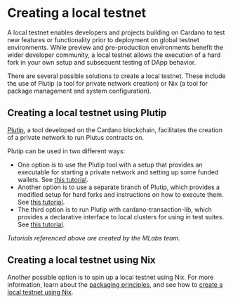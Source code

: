 # Creating a local testnet

A local testnet enables developers and projects building on Cardano to test new features or functionality prior to deployment on global testnet environments. While preview and pre-production environments benefit the wider developer community, a local testnet allows the execution of a hard fork in your own setup and subsequent testing of DApp behavior.

There are several possible solutions to create a local testnet. These include the use of Plutip (a tool for private network creation) or Nix (a tool for package management and system configuration).

## Creating a local testnet using Plutip


[Plutip](https://github.com/mlabs-haskell/plutip), a tool developed on the Cardano blockchain, facilitates the creation of a private network to run Plutus contracts on.

Plutip can be used in two different ways:

*   One option is to use the Plutip tool with a setup that provides an executable for starting a private network and setting up some funded wallets. See [this tutorial](https://github.com/mlabs-haskell/plutip/tree/master/local-cluster).
*   Another option is to use a separate branch of Plutip, which provides a modified setup for hard forks and instructions on how to execute them. See [this tutorial](https://github.com/mlabs-haskell/plutip/blob/vasil-local-cluster-cabal-build/vasil-hardfork.md).
*   The third option is to run Plutip with cardano-transaction-lib, which provides a declarative interface to local clusters for using in test suites. See [this tutorial](https://github.com/Plutonomicon/cardano-transaction-lib/blob/develop/doc/plutip-testing.md).

_Tutorials referenced above are created by the MLabs team._

## Creating a local testnet using Nix


Another possible option is to spin up a local testnet using Nix. For more information, learn about the [packaging principles](https://github.com/input-output-hk/cardano-world/blob/master/docs/explain/packaging-principles.md), and see how to [create a local testnet using Nix](https://github.com/input-output-hk/cardano-world/blob/master/docs/explain/create-testnet.md).